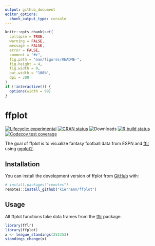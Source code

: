 ```yaml
---
output: github_document
editor_options: 
  chunk_output_type: console
---
```


<!-- README.md is generated from README.Rmd. Please edit that file -->

```r
knitr::opts_chunk$set(
  collapse = TRUE,
  warning = FALSE,
  message = FALSE,
  error = FALSE,
  comment = "#>",
  fig.path = "man/figures/README-",
  fig.height = 4,
  fig.width = 9,
  out.width = "100%",
  dpi = 300
)
if (!interactive()) {
  options(width = 99)
}
```

# ffplot

<!-- badges: start -->
[![Lifecycle: experimental][life_badge]][life_link]
[![CRAN status][cran_badge]][cran_link]
![Downloads][dl_badge]
[![R build status][ga_badge]][ga_link]
[![Codecov test coverage][cov_badge]][cov_link]
<!-- badges: end -->

The goal of ffplot is to visualize fantasy football data from ESPN and [fflr]
using [ggplot2].

## Installation

You can install the development version of ffplot from [GitHub][ffplot] with:

```r
# install.packages("remotes")
remotes::install_github("kiernann/ffplot")
```

## Usage

All ffplot functions take data frames from the [fflr] package.

```r
library(fflr)
library(ffplot)
x <- league_standings(252353)
standings_change(x)
```

<!-- refs: start -->
[life_badge]: https://img.shields.io/badge/lifecycle-experimental-orange.svg
[life_link]: https://www.tidyverse.org/lifecycle/#experimental
[cran_badge]: https://www.r-pkg.org/badges/version/ffplot
[cran_link]: https://CRAN.R-project.org/package=ffplot
[ga_badge]: https://github.com/kiernann/ffplot/workflows/R-CMD-check/badge.svg
[ga_link]: https://github.com/kiernann/ffplot/actions
[cov_badge]: https://codecov.io/gh/kiernann/ffplot/branch/master/graph/badge.svg
[cov_link]: https://codecov.io/gh/kiernann/ffplot?branch=master
[dl_badge]: https://cranlogs.r-pkg.org/badges/grand-total/ffplot
[api]: https://fantasy.espn.com/apis/v3/games/ffplot/
[fflr]: https://github.com/kiernann/fflr
[ggplot2]: github.com/tidyverse/ggplot2
[ffplot]: https://github.com/kiernann/ffplot
[coc]: https://contributor-covenant.org/version/1/0/0/CODE_OF_CONDUCT.html
<!-- refs: end -->
